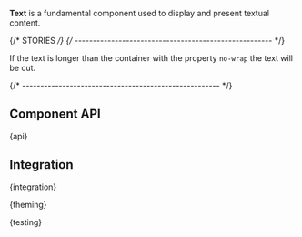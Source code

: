 
<Meta of={TextStories} />

<StoryHeading of={TextStories.Basic} hidden></StoryHeading>

<Banner of={TextStories} />

<Lead>**Text** is a fundamental component used to display and present textual content.</Lead>

<Canvas of={TextStories.Basic} sourceState="shown" />

<PlaygroundBar of={TextStories.Basic}></PlaygroundBar>

{/* STORIES */}
{/* ------------------------------------------------------ */}

<StoryHeading of={TextStories.NoWrap}></StoryHeading>

If the text is longer than the container with the property `no-wrap` the text will be cut.

<Canvas of={TextStories.NoWrap} sourceState="shown" />

{/* ------------------------------------------------------ */}

## Component API


<Markdown>{api}</Markdown>

## Integration


<Markdown>{integration}</Markdown>


<Markdown>{theming}</Markdown>


<Markdown>{testing}</Markdown>

<Footer />
